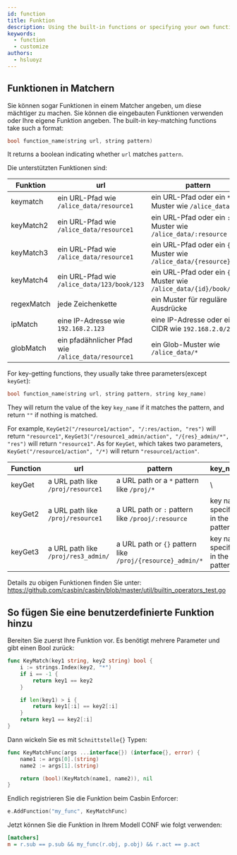 ```yaml
---
id: function
title: Funktion
description: Using the built-in functions or specifying your own function
keywords:
  - function
  - customize
authors:
  - hsluoyz
---
```




## Funktionen in Matchern

Sie können sogar Funktionen in einem Matcher angeben, um diese mächtiger zu machen. Sie können die eingebauten Funktionen verwenden oder Ihre eigene Funktion angeben. The built-in key-matching functions take such a format:

```c
bool function_name(string url, string pattern)
```

It returns a boolean indicating whether `url` matches `pattern`.

Die unterstützten Funktionen sind:

| Funktion   | url                                                | pattern                                                            | Beispiel                                                                                                                                                                                              |
| ---------- | -------------------------------------------------- | ------------------------------------------------------------------ | ----------------------------------------------------------------------------------------------------------------------------------------------------------------------------------------------------- |
| keymatch   | ein URL-Pfad wie `/alice_data/resource1`           | ein URL-Pfad oder ein `*` Muster wie `/alice_data/*`               | [keymatch_model.conf](https://github.com/casbin/casbin/blob/master/examples/keymatch_model.conf)/[keymatch_policy.csv](https://github.com/casbin/casbin/blob/master/examples/keymatch_policy.csv)     |
| keyMatch2  | ein URL-Pfad wie `/alice_data/resource1`           | ein URL-Pfad oder ein `:` Muster wie `/alice_data/:resource`       | [keymatch2_model.conf](https://github.com/casbin/casbin/blob/master/examples/keymatch2_model.conf)/[keymatch2_policy.csv](https://github.com/casbin/casbin/blob/master/examples/keymatch2_policy.csv) |
| keyMatch3  | ein URL-Pfad wie `/alice_data/resource1`           | ein URL-Pfad oder ein `{}` Muster wie `/alice_data/{resource}`     | https://github.com/casbin/blob/277c1a2b85698272f764d71a94d2595a8d425915/util/builtin_operators_test.go#L171-L196                                                                                    |
| keyMatch4  | ein URL-Pfad wie `/alice_data/123/book/123`        | ein URL-Pfad oder ein `{}` Muster wie `/alice_data/{id}/book/{id}` | https://de.github.com/casbin/blob/277c1a2b85698272f764d71a94d2595a8d425915/util/builtin_operators_test.go#L208-L222                                                                                 |
| regexMatch | jede Zeichenkette                                  | ein Muster für reguläre Ausdrücke                                  | [keymatch_model.conf](https://github.com/casbin/casbin/blob/master/examples/keymatch_model.conf)/[keymatch_policy.csv](https://github.com/casbin/casbin/blob/master/examples/keymatch_policy.csv)     |
| ipMatch    | eine IP-Adresse wie `192.168.2.123`                | eine IP-Adresse oder ein CIDR wie `192.168.2.0/24`                 | [ipmatch_model.conf](https://github.com/casbin/casbin/blob/master/examples/ipmatch_model.conf)/[ipmatch_policy.csv](https://github.com/casbin/casbin/blob/master/examples/ipmatch_policy.csv)         |
| globMatch  | ein pfadähnlicher Pfad wie `/alice_data/resource1` | ein Glob-Muster wie `/alice_data/*`                                | https://github.com/casbin/blob/277c1a2b85698272f764d71a94d2595a8d425915/util/builtin_operators_test.go#L426-L466                                                                                    |


For key-getting functions, they usually take three parameters(except `keyGet`):

```c
bool function_name(string url, string pattern, string key_name)
```

They will return the value of the key `key_name` if it matches the pattern, and return `""` if nothing is matched.

For example,  `KeyGet2("/resource1/action", "/:res/action, "res")` will return `"resource1"`, `KeyGet3("/resource1_admin/action", "/{res}_admin/*", "res")` will return `"resource1"`. As for `KeyGet`, which takes two parameters, `KeyGet("/resource1/action", "/*)` will return `"resource1/action"`.


| Function | url                                 | pattern                                                    | key_name                          | example                                                                                                                                                                                           |
| -------- | ----------------------------------- | ---------------------------------------------------------- | --------------------------------- | ------------------------------------------------------------------------------------------------------------------------------------------------------------------------------------------------- |
| keyGet   | a URL path like `/proj/resource1`   | a URL path or a `*` pattern like `/proj/*`                 | \                                | [keyget_model.conf](https://github.com/casbin/casbin/blob/master/examples/keyget_model.conf)/[keymatch_policy.csv](https://github.com/casbin/casbin/blob/master/examples/keymatch_policy.csv)     |
| keyGet2  | a URL path like `/proj/resource1`   | a URL path or `:` pattern like `/prooj/:resource`          | key name specified in the pattern | [keyget2_model.conf](https://github.com/casbin/casbin/blob/master/examples/keyget2_model.conf)/[keymatch2_policy.csv](https://github.com/casbin/casbin/blob/master/examples/keymatch2_policy.csv) |
| keyGet3  | a URL path like `/proj/res3_admin/` | a URL path or `{}` pattern like `/proj/{resource}_admin/*` | key name specified in the pattern | https://github.com/casbin/casbin/blob/7bd496f94f5a2739a392d333a9aaaa10ae397673/util/builtin_operators_test.go#L209-L247                                                                         |


Details zu obigen Funktionen finden Sie unter: https://github.com/casbin/casbin/blob/master/util/builtin_operators_test.go

## So fügen Sie eine benutzerdefinierte Funktion hinzu

Bereiten Sie zuerst Ihre Funktion vor. Es benötigt mehrere Parameter und gibt einen Bool zurück:

```go
func KeyMatch(key1 string, key2 string) bool {
    i := strings.Index(key2, "*")
    if i == -1 {
        return key1 == key2
    }

    if len(key1) > i {
        return key1[:i] == key2[:i]
    }
    return key1 == key2[:i]
}
```

Dann wickeln Sie es mit `Schnittstelle{}` Typen:

```go
func KeyMatchFunc(args ...interface{}) (interface{}, error) {
    name1 := args[0].(string)
    name2 := args[1].(string)

    return (bool)(KeyMatch(name1, name2)), nil
}
```

Endlich registrieren Sie die Funktion beim Casbin Enforcer:

```go
e.AddFunction("my_func", KeyMatchFunc)
```

Jetzt können Sie die Funktion in Ihrem Modell CONF wie folgt verwenden:

```ini
[matchers]
m = r.sub == p.sub && my_func(r.obj, p.obj) && r.act == p.act
```
